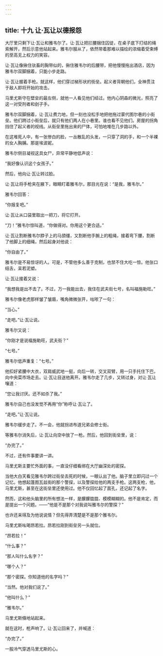 ```yaml
---
---
---
```

title: 十九 让·瓦让以德报怨
---




大厅里只剩下让·瓦让和雅韦尔了。让·瓦让把拦腰捆住囚徒，在桌子底下打结的绳索解开，然后示意他站起来。雅韦尔服从了，依然带着那难以描绘的浓缩着受束缚的至高无上权力的笑容。

让·瓦让像揪住驮畜的胸带似的，揪住雅韦尔的后腰带，把他慢慢拖出酒店，因为雅韦尔双脚捆着，只能小步走路。

让·瓦让握着手枪。就这样，他们穿过梯形状的街垒。起义者背朝他们，全神贯注于敌人即将开始的攻击。

马里尤斯守在壁垒的最左侧，就他一人看见他们经过。他内心阴森的微光，照亮了这一对受刑者和刽子手。

雅韦尔双脚捆着，让·瓦让费力地，但一刻也没松手地把他拖过蒙代图尔巷的小街垒。他们跨过小街垒后，就只有他们两人在小巷里。谁也看不见他们。房屋的拐角挡住了起义者的视线。从街垒里拖出来的尸体，可怕地堆在几步路以外。

在这堆死人中，有一张惨白的脸，一丛散乱的头发，一只穿了洞的手，和一个半裸的女人胸脯。那是埃波妮。

雅韦尔侧目凝视这具女尸，异常平静地低声说：

“我好像认识这个女孩子。”

然后，他向让·瓦让转过脸。

让·瓦让将手枪夹在腋下，眼睛盯着雅韦尔，那目光在说：“是我，雅韦尔。”

雅韦尔回答：

“你报复吧。”

让·瓦让从口袋里取出一把刀，将它打开。

“刀！”雅韦尔惊叫道，“你做得对。你用这个更合适。”

让·瓦让割断雅韦尔脖子上的马颌缰，又割断他手腕上的粗绳，接着弯下腰，割断了他脚上的细绳，然后起身对他说：

“你自由了。”

雅韦尔是不易惊讶的人。可是，不管他多么善于克制，也禁不住大吃一惊。他张口结舌，呆若泥塑。

让·瓦让接着又说：

“我想我是出不去了。不过，万一我能出去，我住在武夫街七号，名叫福施勒旺。”

雅韦尔像老虎那样皱了皱眉，嘴角微微张开，咕哝了一句：

“当心。”

“走吧。”让·瓦让说。

雅韦尔又说：

“你刚才是说福施勒旺，武夫街？”

“七号。”

雅韦尔低声重复：“七号。”

他扣好紧腰中大衣，双肩威武地一挺，向后一转，交叉双臂，用一只手托住下巴，向中央菜市场走去。让·瓦让目送他离开。雅韦尔走了几步，又转过身，对让·瓦让嚷道：

“您让我讨厌。还不如杀了我。”

雅韦尔自己也没发觉不再用“你”称呼让·瓦让了。

“走吧。”让·瓦让说。

雅韦尔缓步走了。不一会，他就拐进布道兄弟会修士街。

等雅韦尔消失后，让·瓦让向空中放了一枪。然后，他回到街垒里，说：

“办完了。”

不过，还有件事要讲一讲。

马里尤斯主要忙外面的事，一直没仔细看绑在大厅幽深处的密探。

当他大白天看见雅韦尔跨过街垒去死的时候，一眼认出了他。脑子里立即闪过一个记忆。他想起蓬图瓦兹街的那个警探，以及警探给他的两支手枪。这两支枪，他，马里尤斯，甚至在这街垒里还使用过。他不仅回忆起了面孔，还记起了名字。

然而，这和他头脑里的所有想法一样，是朦朦胧胧、模模糊糊的。他不是肯定，而是提出一个问题。——“他是不是那个对我说叫雅韦尔的警探？”

也许还来得及为他说说情？但先得弄清楚是不是那个雅韦尔。

马里尤斯吆喝昂若拉。昂若拉刚到街垒另一头就位。

“昂若拉！”

“什么事？”

“那人叫什么名字？”

“哪个人？”

“那个密探。你知道他的名字吗？”

“当然。他对我们说了。”

“他叫什么？”

“雅韦尔。”

马里尤斯倏地站起来。

就在这时，枪声响了。让·瓦让回来了，并喊道：

“办完了。”

一股冷气穿透马里尤斯的心。